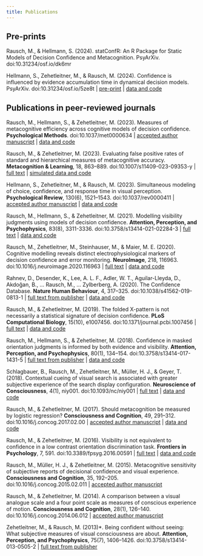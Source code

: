 ```yaml
---
title: Publications
---
```


## Pre-prints

Rausch, M., & Hellmann, S. (2024). statConfR: An R Package for Static Models of Decision Confidence and Metacognition. PsyArXiv. doi:10.31234/osf.io/dk6mr

Hellmann, S., Zehetleitner, M., & Rausch, M. (2024). Confidence is influenced by evidence accumulation time in dynamical decision models. PsyArXiv. doi:10.31234/osf.io/5ze8t \| [pre-print](https://osf.io/preprints/psyarxiv/5ze8t/download){target="_blank"} \| [data and code](https://github.com/SeHellmann/MaterialsTimeInConfidence){target="_blank"}

## Publications in peer-reviewed journals

Rausch, M., Hellmann, S., & Zehetleitner, M. (2023). Measures of metacognitive efficiency across cognitive models of decision confidence. **Psychological Methods**. doi:10.1037/met0000634 \| [accepted author manuscript](Rausch%20(2023)%20Accepted%20author%20manuscript.pdf){target="_blank"} \| [data and code](https://osf.io/72uds/){target="_blank"}

Rausch, M., & Zehetleitner, M. (2023). Evaluating false positive rates of standard and hierarchical measures of metacognitive accuracy. **Metacognition & Learning**, 18, 863--889. doi:10.1007/s11409-023-09353-y \| [full text](Rausch%20(2023)%20Hierarchical%20bootstraping%20metacognition.pdf){target="_blank"} \| [simulated data and code](https://osf.io/4pfrs){target="_blank"}

Hellmann, S., Zehetleitner, M., & Rausch, M. (2023). Simultaneous modeling of choice, confidence, and response time in visual perception. **Psychological Review**, 130(6), 1521--1543. doi:10.1037/rev0000411 \| [accepted author manuscript](Hellmann%20(2023)%20Accepted%20Author%20Manuscript.pdf){target="_blank"} \| [data and code](https://github.com/SeHellmann/SeqSamplingConfidenceModels){target="_blank"}

Rausch, M., Hellmann, S., & Zehetleitner, M. (2021). Modelling visibility judgments using models of decision confidence. **Attention, Perception, and Psychophysics**, 83(8), 3311-3336. doi:10.3758/s13414-021-02284-3 \| [full text](Rausch%20(2021)%20Modelling%20visibility%20judgments.pdf){target="_blank"} \| [data and code](https://osf.io/gfkta/){target="_blank"}

Rausch, M., Zehetleitner, M., Steinhauser, M., & Maier, M. E. (2020). Cognitive modelling reveals distinct electrophysiological markers of decision confidence and error monitoring. **NeuroImage**, 218, 116963. doi:10.1016/j.neuroimage.2020.116963 \| [full text](Rausch%20(2020)%20Distinct%20EEG%20correlates%20of%20confidence%20and%20error%20monitoring.pdf){target="_blank"} \| [data and code](https://osf.io/93weg/){target="_blank"}

Rahnev, D., Desender, K., Lee, A. L. F., Adler, W. T., Aguilar-Lleyda, D., Akdoğan, B., ... Rausch, M., ... Zylberberg, A. (2020). The Confidence Database. **Nature Human Behaviour**, 4, 317--325. doi:10.1038/s41562-019-0813-1 \| [full text from publisher](https://rdcu.be/b232g){target="_blank"} \| [data and code](https://osf.io/s46pr){target="_blank"}

Rausch, M., & Zehetleitner, M. (2019). The folded X-pattern is not necessarily a statistical signature of decision confidence. **PLoS Computational Biology**, 15(10), e1007456. doi:10.1371/journal.pcbi.1007456 \| [full text](Rausch%20(2019)%20The%20folded%20X-pattern%20is%20not%20a%20statistical%20signature%20of%20confidence.pdf){target="_blank"} \| [data and code](https://osf.io/pfsqz/){target="_blank"}

Rausch, M., Hellmann, S., & Zehetleitner, M. (2018). Confidence in masked orientation judgments is informed by both evidence and visibility. **Attention, Perception, and Psychophysics**, 80(1), 134--154. doi:10.3758/s13414-017-1431-5 \| [full text from publisher](https://link.springer.com/content/pdf/10.3758/s13414-017-1431-5.pdf){target="_blank"} \| [data and code](https://osf.io/ty4h8){target="_blank"}

Schlagbauer, B., Rausch, M., Zehetleitner, M., Müller, H. J., & Geyer, T. (2018). Contextual cueing of visual search is associated with greater subjective experience of the search display configuration. **Neuroscience of Consciousness**, 4(1), niy001. doi:10.1093/nc/niy001 \| [full text](Schlagbauer%20(2018)%20Contextual%20cueing%20of%20visual%20search.pdf){target="_blank"} \| [data and code](https://osf.io/c25wb){target="_blank"}

Rausch, M., & Zehetleitner, M. (2017). Should metacognition be measured by logistic regression? **Consciousness and Cognition**, 49, 291--312. doi:10.1016/j.concog.2017.02.00 \| [accepted author manuscript](Rausch%20(2017)%20Logistic%20regression%20Accepted%20Author%20Manuscript.pdf){target="_blank"} \| [data and code](https://osf.io/72aqe/){target="_blank"}

Rausch, M., & Zehetleitner, M. (2016). Visibility is not equivalent to confidence in a low contrast orientation discrimination task. **Frontiers in Psychology**, 7, 591. doi:10.3389/fpsyg.2016.00591 \| [full text](Rausch%20(2016)%20Visibility%20is%20not%20equivalent%20to%20confidence.pdf){target="_blank"} \| [data and code](https://osf.io/vk6fe/){target="_blank"}

Rausch, M., Müller, H. J., & Zehetleitner, M. (2015). Metacognitive sensitivity of subjective reports of decisional confidence and visual experience. **Consciousness and Cognition**, 35, 192--205. doi:10.1016/j.concog.2015.02.011 \| [accepted author manuscript](Rausch%20(2015)%20Metacognitive%20sensitivity%20Accepted%20Author%20Manuscript.pdf){target="_blank"}

Rausch, M., & Zehetleitner, M. (2014). A comparison between a visual analogue scale and a four point scale as measures of conscious experience of motion. **Consciousness and Cognition**, 28(1), 126--140. doi:10.1016/j.concog.2014.06.012 \| [accepted author manuscript](Rausch%20(2014)%20VAS%20vs%20PAS%20Accepted%20Author%20Manuscript.pdf){target="_blank"}

Zehetleitner, M., & Rausch, M. (2013)\*. Being confident without seeing: What subjective measures of visual consciousness are about. **Attention, Perception, and Psychophysics**, 75(7), 1406--1426. doi:10.3758/s13414-013-0505-2 \| [full text from publisher](https://link.springer.com/content/pdf/10.3758/s13414-013-0505-2.pdf){target="_blank"}
